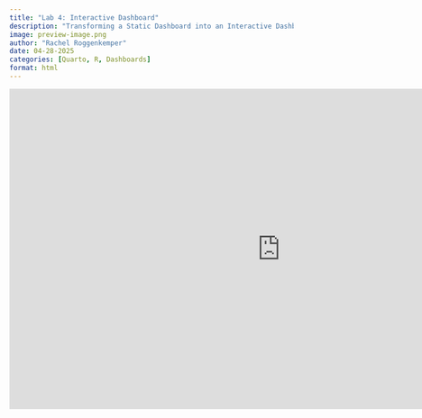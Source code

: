 ```yaml
---
title: "Lab 4: Interactive Dashboard"
description: "Transforming a Static Dashboard into an Interactive Dashboard"
image: preview-image.png
author: "Rachel Roggenkemper"
date: 04-28-2025
categories: [Quarto, R, Dashboards]
format: html
---
```


<center>

<iframe src="https://rroggenk.shinyapps.io/lab-4/" frameborder="0" width="960" height="569" allowfullscreen="true" mozallowfullscreen="true" webkitallowfullscreen="true">

</iframe>

</center>
